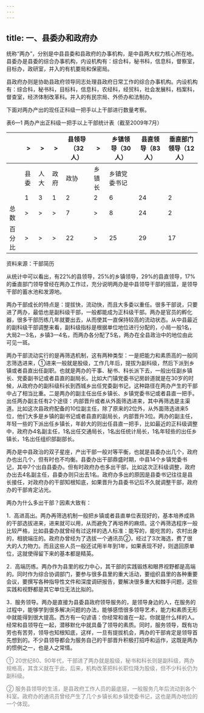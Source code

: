 ```yaml
---
---
---
```

title: 一、县委办和政府办
---

统称“两办”，分别是中县县委和县政府的办事机构，是中县两大权力核心所在地。县委办是县委的综合办事机构，内设机构有：综合科，秘书科，信息科，督察室，目标办，政研室，并入的有机要局和保密局。

县政府办则是协助县政府领导同志处理县政府日常工作的综合办事机构。内设机构有：综合科，秘书科，目标科，信息科，农经科，经贸科，社会发展科，档案科，督查室，经济体制改革科。并入的有民宗局、外侨办和法制办。

下面对两办产出的现任正科级一把手以上干部进行数量考察。


表6—1 两办产出正科级一把手以上干部统计表（截至2009年7月）

|      |>|>|>| 县领导（32人） |  > |乡镇领导（30人）| 县直领导（83人）| 垂直部门领导（12人）|
| ---- | --- | --- | --- | -- | --- | -------- | ------- | --------- |
|      |  县委 |  人大 |  政府 | 政协 |  乡镇长 | 乡镇党委书记 |         |           |
|      | 1 | 3 | 1 | 2 | 2 | 6      | 24    | 2       |
| 总数 |   >  | > |   >  |  7  |   >  | 8      | 24    | 2       |
| 百分比|  > | >  |  >   |  22 |  >   | 25     | 29    | 17      |

资料来源：干部简历

从统计中可以看出，有22%的县领导，25%的乡镇领导，29%的县直领导，17%的垂直部门领导曾经在两办工作过，充分说明两办是中县领导干部的摇篮，是领导干部的蓄水池和发源地。

两办干部成长的特点是：提拔快，流动快，而且大多委以重任。很多干部说，只要进了两办，最低也是副科级干部，一般都能成为正科级干部。两办是官员的孵化器，很多干部历练几年就要出去，从而使其一直保持较高的流动状态。从中县最近的副科级干部调整来看，副科级指标是根据单位地位进行分配的，小局一般1名，大局2—3名，乡镇3—4名，而两办各分配了5名，两办在全县政治中的地位由此可见一斑。

两办干部流动实行的是再筛选机制，这有两种类型：一是把能力和素质高的一般同志筛选进来，①进来一般就是股级，工作几年后，提拔为副科级，然后下派到乡镇或者县直出任副职。也就是两办的干事、秘书、科长派下去，一般出任副乡镇长、党委副书记或者县直的副局长。比如大门镇党委书记房龄道就是在30岁的时候，从政府办的副科级科长到西城乡出任党委副书记，这种路径在两办产生的干部中占了相当比重。二是两办的副主任出任乡镇长、乡镇党委书记或者县直一把手。出任两办副主任有2个途径：内部晋升或者从外面筛选进来，其中再筛选是主渠道。比如这次县政府配备的10位副主任，除了原来的2位外，从外面筛选进来5位，他们大多是乡镇的副书记或者县直的副局长，内部晋升3位。两办的副主任，年轻一些的下派出任乡镇长，年龄大的则出任县直一把手，比如最近的正科级调整中，政府办4名副主任，1名出任交通局长，1名出任统计局长，1名年轻些的出任乡镇长，1名出任组织部副部长。

两办是中县政治的双子星座，产出干部一般对等平衡，也就是县委办出几个，政府办也出几个，但有时也不均衡。县委办出干部鼎盛时期，中县14个乡镇党委书记，其中7个出自县委办。但有时政府办也多出干部，比如这次正科级调整，政府办出去4名副主任，县委办则只出去1名。政府办多出的原因是县委书记往往是县长接任，对政府办的干部知根知底，如果晋升为县委书记后不久就调整干部，政府办的干部肯定沾光。

两办为什么多出干部？因素大致有：

1．高进高出。两办再筛选机制一般把乡镇或者县直单位表现好的，基本培养成熟的干部选拔进来，进来就可以用，从而避免了再培养的麻烦。这个再筛选程序一般比较严格，比如县委办就曾经有过这样的选人标准：能写的，能吃苦的，农村出身的，相貌端庄的。政府办曾经为了选拔一个通讯员②，经过了3次海选，费了很大的人力物力。而且这些人员一般还试用半年到1年，如果表现不好，则退回原单位，这就使得留下来的基本都是精英。

2．高端历练。两办作为县里的权力中心，其干部的实践锻炼和眼界视野都是高端的。同时作为综合协调部门，要参与很多县里的重大活动，要组织县里的各种重要会议，要撰写各种指导性文件和深度调研报告，要解决很多重大和棘手问题，这些实践和视野都是其它单位无法比拟的。

3．服务领导。两办是直接为县委县政府领导服务的，是领导身边的人，在服务的过程中，能够学到很多解决问题的办法，能够感悟很多领导艺术，能力和素质无形中就能得到很大提高。西方有一句谚语：你经常和谁在一起，你就是什么样的人。经常和县领导在一起，潜移默化中就具备了领导的素质。同时，服务领导，既有功劳也有苦劳，领导也知根知底，这样，一旦有提拔机会，两办的干部肯定是领导首先想到的。不少县领导都会为服务自己的干部晋升积极打招呼和运作，这既是两办的惯例之一，也是人之常情。
<font color=gray >

① 20世纪80、90年代，干部进了两办就是股级，秘书和科长则是副科级，两办规格高，其含义就在于此，后来，机构改革把科长职位降为股级，但不少科长仍为副科级。
</font>
<font color=gray >

② 服务县领导的生活，是县政府工作人员的最底层，一般服务几年后流动到各个科室。政府办的通讯员曾经产生了几个乡镇长和乡镇党委书记，这也是两办地位的一个体现。
</font>

